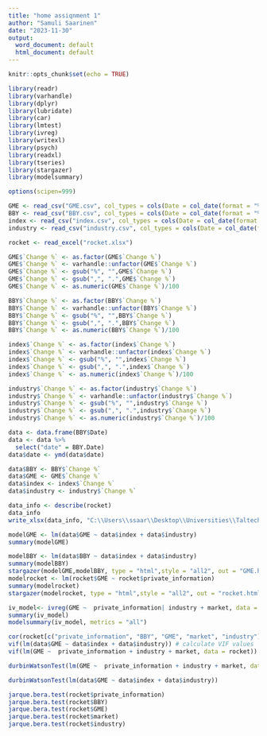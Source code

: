 ---
title: "home assiqnment 1"
author: "Samuli Saarinen"
date: "2023-11-30"
output:
  word_document: default
  html_document: default
---

```{r setup, include=FALSE}
knitr::opts_chunk$set(echo = TRUE)
```

```{r data import and packages, message=FALSE, warning=FALSE, include=FALSE}
library(readr)
library(varhandle)
library(dplyr)
library(lubridate)
library(car)
library(lmtest)
library(ivreg)
library(writexl)
library(psych)
library(readxl)
library(tseries)
library(stargazer)
library(modelsummary)

options(scipen=999)

GME <- read_csv("GME.csv", col_types = cols(Date = col_date(format = "%m/%d/%Y")))
BBY <- read_csv("BBY.csv", col_types = cols(Date = col_date(format = "%m/%d/%Y")))
index <- read_csv("index.csv", col_types = cols(Date = col_date(format = "%m/%d/%Y")))
industry <- read_csv("industry.csv", col_types = cols(Date = col_date(format = "%m/%d/%Y")))

rocket <- read_excel("rocket.xlsx")
```

```{r data cleaning, message=FALSE, warning=FALSE, include=FALSE}
GME$`Change %` <- as.factor(GME$`Change %`)
GME$`Change %` <- varhandle::unfactor(GME$`Change %`)
GME$`Change %` <- gsub("%", "",GME$`Change %`)
GME$`Change %` <- gsub(",", ".",GME$`Change %`)
GME$`Change %` <- as.numeric(GME$`Change %`)/100

BBY$`Change %` <- as.factor(BBY$`Change %`)
BBY$`Change %` <- varhandle::unfactor(BBY$`Change %`)
BBY$`Change %` <- gsub("%", "",BBY$`Change %`)
BBY$`Change %` <- gsub(",", ".",BBY$`Change %`)
BBY$`Change %` <- as.numeric(BBY$`Change %`)/100

index$`Change %` <- as.factor(index$`Change %`)
index$`Change %` <- varhandle::unfactor(index$`Change %`)
index$`Change %` <- gsub("%", "",index$`Change %`)
index$`Change %` <- gsub(",", ".",index$`Change %`)
index$`Change %` <- as.numeric(index$`Change %`)/100

industry$`Change %` <- as.factor(industry$`Change %`)
industry$`Change %` <- varhandle::unfactor(industry$`Change %`)
industry$`Change %` <- gsub("%", "",industry$`Change %`)
industry$`Change %` <- gsub(",", ".",industry$`Change %`)
industry$`Change %` <- as.numeric(industry$`Change %`)/100
```

```{r creating dataset}
data <- data.frame(BBY$Date)
data <- data %>%
  select("date" = BBY.Date)
data$date <- ymd(data$date)

data$BBY <- BBY$`Change %`
data$GME <- GME$`Change %`
data$index <- index$`Change %`
data$industry <- industry$`Change %`

data_info <- describe(rocket)
data_info
write_xlsx(data_info, "C:\\Users\\ssaar\\Desktop\\Universities\\Taltech\\Econometrics\\econometrics homework\\data_info.xlsx")


```

```{r regressions}
modelGME <- lm(data$GME ~ data$index + data$industry)
summary(modelGME)

modelBBY <- lm(data$BBY ~ data$index + data$industry)
summary(modelBBY)
stargazer(modelGME,modelBBY, type = "html",style = "all2", out = "GME.html")
modelrocket <- lm(rocket$GME ~ rocket$private_information)
summary(modelrocket)
stargazer(modelrocket, type = "html",style = "all2", out = "rocket.html")

iv_model<- ivreg(GME ~  private_information| industry + market, data = rocket)
summary(iv_model)
modelsummary(iv_model, metrics = "all")
```

```{r Accrual Check for multicollinearity}
cor(rocket[c("private_information", "BBY", "GME", "market", "industry")]) # check correlation between independent variables
vif(lm(data$GME ~ data$index + data$industry)) # calculate VIF values
vif(lm(GME ~  private_information + industry + market, data = rocket)) # calculate VIF values

```
```{r durbinwatson }
durbinWatsonTest(lm(GME ~  private_information + industry + market, data = rocket))

durbinWatsonTest(lm(data$GME ~ data$index + data$industry))

jarque.bera.test(rocket$private_information)
jarque.bera.test(rocket$BBY)
jarque.bera.test(rocket$GME)
jarque.bera.test(rocket$market)
jarque.bera.test(rocket$industry)

```

